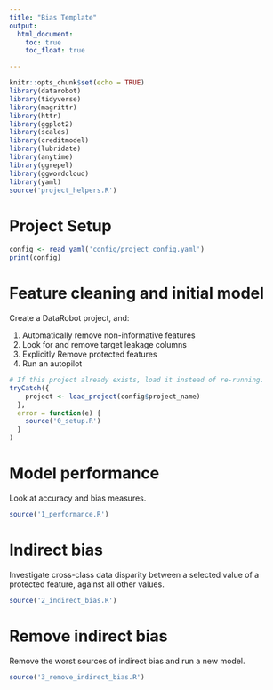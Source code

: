 ```yaml
---
title: "Bias Template"
output:
  html_document:
    toc: true
    toc_float: true

---
```


```r
knitr::opts_chunk$set(echo = TRUE)
library(datarobot)
library(tidyverse)
library(magrittr)
library(httr)
library(ggplot2)
library(scales)
library(creditmodel)
library(lubridate)
library(anytime)
library(ggrepel)
library(ggwordcloud)
library(yaml)
source('project_helpers.R')
```

# Project Setup

```r
config <- read_yaml('config/project_config.yaml')
print(config)
```

# Feature cleaning and initial model

Create a DataRobot project, and:

1. Automatically remove non-informative features
2. Look for and remove target leakage columns
3. Explicitly Remove protected features
4. Run an autopilot


```r
# If this project already exists, load it instead of re-running.
tryCatch({
    project <- load_project(config$project_name)
  },
  error = function(e) {
    source('0_setup.R')
  }
)
```

# Model performance

Look at accuracy and bias measures.

```r
source('1_performance.R')
```

# Indirect bias

Investigate cross-class data disparity between a selected value of a protected
feature, against all other values.

```r
source('2_indirect_bias.R')
```

# Remove indirect bias

Remove the worst sources of indirect bias and run a new model.

```r
source('3_remove_indirect_bias.R')
```
